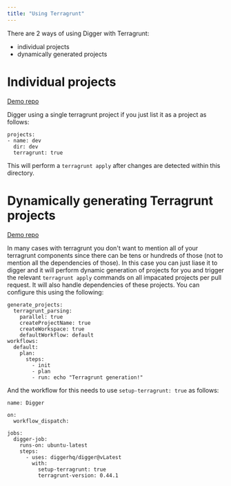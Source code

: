 ```yaml
---
title: "Using Terragrunt"
---
```


There are 2 ways of using Digger with Terragrunt:

- individual projects
- dynamically generated projects

# Individual projects

[Demo repo](https://github.com/diggerhq/demo-terragrunt-gcp)

Digger using a single terragrunt project if you just list it as a project as follows:

```
projects:
- name: dev
  dir: dev
  terragrunt: true
```

This will perform a `terragrunt apply` after changes are detected within this directory.

# Dynamically generating Terragrunt projects

[Demo repo](https://github.com/diggerhq/test-terragrunt-racecondition)

In many cases with terragrunt you don't want to mention all of your terragrunt components since there can be tens or hundreds of those (not to mention all the dependencies of those). In this case you can just liase it to digger and it will perform dynamic generation of projects for you and trigger the relevant `terragrunt apply` commands on all impacated projects per pull request. It will also handle dependencies of these projects. You can configure this using the following:

```
generate_projects:
  terragrunt_parsing:
    parallel: true
    createProjectName: true
    createWorkspace: true
    defaultWorkflow: default
workflows:
  default:
    plan:
      steps:
        - init
        - plan
        - run: echo "Terragrunt generation!"
```

And the workflow for this needs to use `setup-terragrunt: true` as follows:

```
name: Digger

on:
  workflow_dispatch:

jobs:
  digger-job:
    runs-on: ubuntu-latest
    steps:
      - uses: diggerhq/digger@vLatest
        with:
          setup-terragrunt: true
          terragrunt-version: 0.44.1
```
